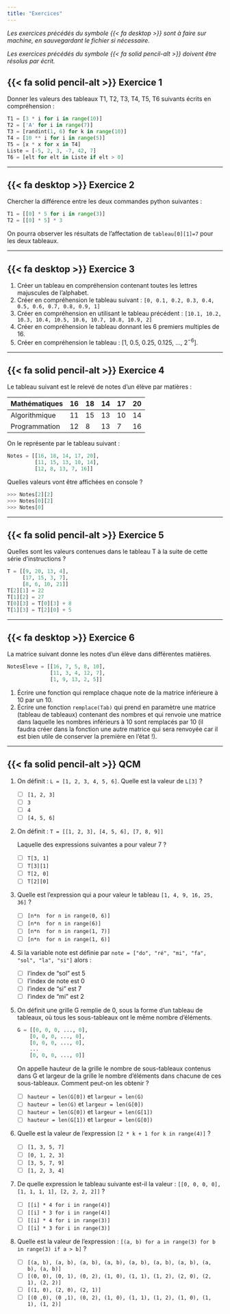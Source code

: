 ```yaml
---
title: "Exercices"
---
```


_Les exercices précédés du symbole {{< fa desktop >}} sont à faire sur machine, en sauvegardant le fichier si nécessaire._

_Les exercices précédés du symbole {{< fa solid pencil-alt >}} doivent être résolus par écrit._

## {{< fa solid pencil-alt >}} Exercice 1

Donner les valeurs des tableaux T1, T2, T3, T4, T5, T6 suivants écrits en compréhension :

````python
T1 = [3 * i for i in range(10)]
T2 = ['A' for i in range(7)]
T3 = [randint(1, 6) for k in range(10)]
T4 = [10 ** i for i in range(5)]
T5 = [x * x for x in T4]
Liste = [-5, 2, 3, -7, 42, 7]
T6 = [elt for elt in Liste if elt > 0]
````

-----------------------------------------------------

## {{< fa desktop >}} Exercice 2

Chercher la différence entre les deux commandes python suivantes :

````python
T1 = [[0] * 5 for i in range(3)]
T2 = [[0] * 5] * 3
````

On pourra observer les résultats de l'affectation de ``tableau[0][1]=7`` pour les deux tableaux.

----------------------------------------------------------------------------

## {{< fa desktop >}} Exercice 3

1.	Créer un tableau en compréhension contenant toutes les lettres majuscules de l'alphabet.
2.	Créer en compréhension le tableau suivant : ``[0, 0.1, 0.2, 0.3, 0.4, 0.5, 0.6, 0.7, 0.8, 0.9, 1]``
3.	Créer en compréhension en utilisant le tableau précédent : ``[10.1, 10.2, 10.3, 10.4, 10.5, 10.6, 10.7, 10.8, 10.9, 2]``
4.	Créer en compréhension le tableau donnant les 6 premiers multiples de 16.
5.	Créer en compréhension le tableau : [1, 0.5, 0.25, 0.125, ..., $2^{-6}$].

-----------------------------------------------------------

## {{< fa solid pencil-alt >}} Exercice 4

Le tableau suivant est le relevé de notes d'un élève par matières :

|Mathématiques|	16|	18|	14|	17|	20|
|:---|:---|:---|:---|:---|:---|
|Algorithmique|	11|	15|	13	|10|	14|
|Programmation|	12|	8	|13|	7|	16|

On le représente par le tableau suivant :

````python
Notes = [[16, 18, 14, 17, 20],
         [11, 15, 13, 10, 14],
         [12, 8, 13, 7, 16]]
```` 

Quelles valeurs vont être affichées en console ?

````python
>>> Notes[2][2]
>>> Notes[0][2]
>>> Notes[0]
````

--------------------------------------------------

## {{< fa solid pencil-alt >}} Exercice 5

Quelles sont les valeurs contenues dans le tableau T à la suite de cette série d'instructions ?

````python
T = [[9, 20, 13, 4],
     [17, 15, 3, 7],
     [8, 6, 10, 21]]
T[2][1] = 22
T[1][2] = 27
T[0][3] = T[0][3] + 8
T[1][3] = T[2][0] + 5
````

--------------------------------------

## {{< fa desktop >}} Exercice 6

La matrice suivant donne les notes d'un élève dans différentes matières. 

````python
NotesEleve = [[16, 7, 5, 8, 10],
              [11, 3, 4, 12, 7],
              [1, 9, 13, 2, 5]]
````

1.	Écrire une fonction qui remplace chaque note de la matrice inférieure à 10 par un 10.
2.	Écrire une fonction ``remplace(Tab)`` qui prend en paramètre une matrice (tableau de tableaux) contenant des nombres et qui renvoie une matrice dans laquelle les nombres inférieurs à 10 sont remplacés par 10 (il faudra créer dans la fonction une autre matrice qui sera renvoyée car il est bien utile de conserver la première en l'état !).

-------------------------------------------

## {{< fa solid pencil-alt >}} QCM

1. On définit : ``L = [1, 2, 3, 4, 5, 6]``. Quelle est la valeur de ``L[3]`` ?

    * [ ] ``[1, 2, 3]``
    * [ ] ``3``
    * [ ] ``4``
    * [ ] ``[4, 5, 6]``

2. On définit : ``T = [[1, 2, 3], [4, 5, 6], [7, 8, 9]]``

    Laquelle des expressions suivantes a pour valeur 7 ?

    * [ ] ``T[3, 1]``
    * [ ] ``T[3][1]``
    * [ ] ``T[2, 0]``
    * [ ] ``T[2][0]``

3. Quelle est l'expression qui a pour valeur le tableau ``[1, 4, 9, 16, 25, 36]`` ?

    * [ ] ``[n*n  for n in range(0, 6)]``
    * [ ] ``[n*n  for n in range(6)]``
    * [ ] ``[n*n  for n in range(1, 7)]``
    * [ ] ``[n*n  for n in range(1, 6)]``

4. Si la variable note est définie par  ``note = ["do", "ré", "mi", "fa", "sol", "la", "si"]`` alors :

    * [ ] l'index de "sol" est 5
    * [ ] l'index de note est 0
    * [ ] l'index de "si" est 7
    * [ ] l'index de "mi" est 2

5. On définit une grille G remplie de 0, sous la forme d'un tableau de tableaux, où tous les sous-tableaux ont le même nombre d'éléments.

    ````python
    G = [[0, 0, 0, ..., 0],
        [0, 0, 0, ..., 0],
        [0, 0, 0, ..., 0],
        ...
        [0, 0, 0, ..., 0]]
    ````

    On appelle hauteur de la grille le nombre de sous-tableaux contenus dans G et largeur de la grille le nombre d'éléments dans chacune de ces sous-tableaux. Comment peut-on les obtenir ?

    * [ ] ``hauteur = len(G[0])`` et ``largeur = len(G)``
    * [ ] ``hauteur = len(G)`` et ``largeur = len(G[0])``
    * [ ] ``hauteur = len(G[0])`` et ``largeur = len(G[1])``
    * [ ] ``hauteur = len(G[1])`` et ``largeur = len(G[0])``

6. Quelle est la valeur de l'expression ``[2 * k + 1 for k in range(4)]`` ?

    * [ ] ``[1, 3, 5, 7]``
    * [ ] ``[0, 1, 2, 3]``
    * [ ] ``[3, 5, 7, 9]``
    * [ ] ``[1, 2, 3, 4]``

7. De quelle expression le tableau suivante est-il la valeur : ``[[0, 0, 0, 0], [1, 1, 1, 1], [2, 2, 2, 2]]`` ?

    * [ ] ``[[i] * 4 for i in range(4)]``
    * [ ] ``[[i] * 3 for i in range(4)]``
    * [ ] ``[[i] * 4 for i in range(3)]``
    * [ ] ``[[i] * 3 for i in range(3)]``

8. Quelle est la valeur de l'expression : ``[(a, b) for a in range(3) for b in range(3) if a > b]`` ?

    * [ ] ``[(a, b), (a, b), (a, b), (a, b), (a, b), (a, b), (a, b), (a, b), (a, b)]``
    * [ ] ``[(0, 0), (0, 1), (0, 2), (1, 0), (1, 1), (1, 2), (2, 0), (2, 1), (2, 2)]``
    * [ ] ``[(1, 0), (2, 0), (2, 1)]``
    * [ ] ``[(0 ,0), (0 ,1), (0, 2), (1, 0), (1, 1), (1, 2), (1, 0), (1, 1), (1, 2)]``
